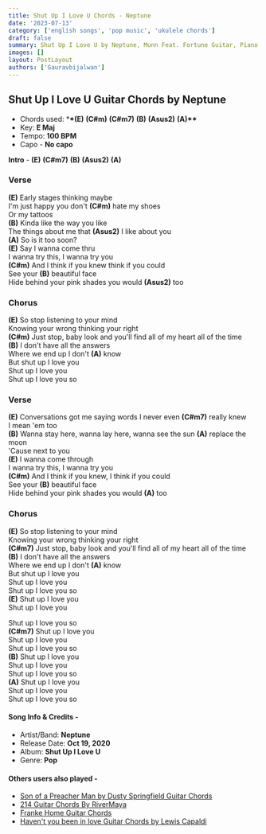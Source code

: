 ```yaml
---
title: Shut Up I Love U Chords - Neptune
date: '2023-07-13'
category: ['english songs', 'pop music', 'ukulele chords']
draft: false
summary: Shut Up I Love U by Neptune, Munn Feat. Fortune Guitar, Piano & Ukulele Chords, Chords used - (E) (C#m) (C#m7) (B) (Asus2) (A), Capo - No capo, Key - E major
images: []
layout: PostLayout
authors: ['Gauravbijalwan']
---
```


## Shut Up I Love U Guitar Chords by Neptune

- Chords used: \***\*(E)** **(C#m)** **(C#m7)** **(B)** **(Asus2)** **(A)\*\***
- Key: **E Maj**
- Tempo: **100 BPM**
- Capo - **No capo**

**Intro** - **(E)** **(C#m7)** **(B)** **(Asus2)** **(A)**

### Verse

**(E)** Early stages thinking maybe\
I'm just happy you don't **(C#m)** hate my shoes\
Or my tattoos\
**(B)** Kinda like the way you like\
The things about me that **(Asus2)** I like about you\
**(A)** So is it too soon?\
**(E)** Say I wanna come thru\
I wanna try this, I wanna try you\
**(C#m)** And I think if you knew think if you could\
See your **(B)** beautiful face\
Hide behind your pink shades you would **(Asus2)** too

### Chorus

**(E)** So stop listening to your mind\
Knowing your wrong thinking your right\
**(C#m)** Just stop, baby look and you'll find all of my heart all of the time\
**(B)** I don't have all the answers\
Where we end up I don't **(A)** know\
But shut up I love you\
Shut up I love you\
Shut up I love you so

### Verse

**(E)** Conversations got me saying words I never even **(C#m7)** really knew\
I mean 'em too\
**(B)** Wanna stay here, wanna lay here, wanna see the sun **(A)** replace the moon\
'Cause next to you\
**(E)** I wanna come through\
I wanna try this, I wanna try you\
**(C#m)** And I think if you knew, I think if you could\
See your **(B)** beautiful face\
Hide behind your pink shades you would **(A)** too

### Chorus

**(E)** So stop listening to your mind\
Knowing your wrong thinking your right\
**(C#m7)** Just stop, baby look and you'll find all of my heart all of the time\
**(B)** I don't have all the answers\
Where we end up I don't **(A)** know\
But shut up I love you\
Shut up I love you\
Shut up I love you so\
**(E)** Shut up I love you\
Shut up I love you

Shut up I love you so\
**(C#m7)** Shut up I love you\
Shut up I love you\
Shut up I love you so\
**(B)** Shut up I love you\
Shut up I love you\
Shut up I love you so\
**(A)** Shut up I love you\
Shut up I love you\
Shut up I love you so

#### Song Info & Credits -

- Artist/Band: **Neptune**
- Release Date: **Oct 19, 2020**
- Album: **Shut Up I Love U**
- Genre: **Pop**

#### Others users also played -

- [Son of a Preacher Man by Dusty Springfield Guitar Chords](https://www.chordsco.com/chords/son-of-a-preacher-man-by-dusty-springfield-guitar-chords)
- [214 Guitar Chords By RiverMaya](https://www.chordsco.com/chords/214-guitar-chords-by-river-maya)
- [Franke Home Guitar Chords](https://www.chordsco.com/chords/franke-home-alone-guitar-chords-chordsco)
- [Haven't you been in love Guitar Chords by Lewis Capaldi](https://www.chordsco.com/chords/havent-you-been-in-love-guitar-chords-by-lewis-capaldi)
